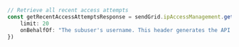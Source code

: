```typescript index.ts
// Retrieve all recent access attempts
const getRecentAccessAttemptsResponse = sendGrid.ipAccessManagement.getRecentAccessAttempts({
    limit: 20
    onBehalfOf: "The subuser's username. This header generates the API call as if the subuser account was making the call."
})
```